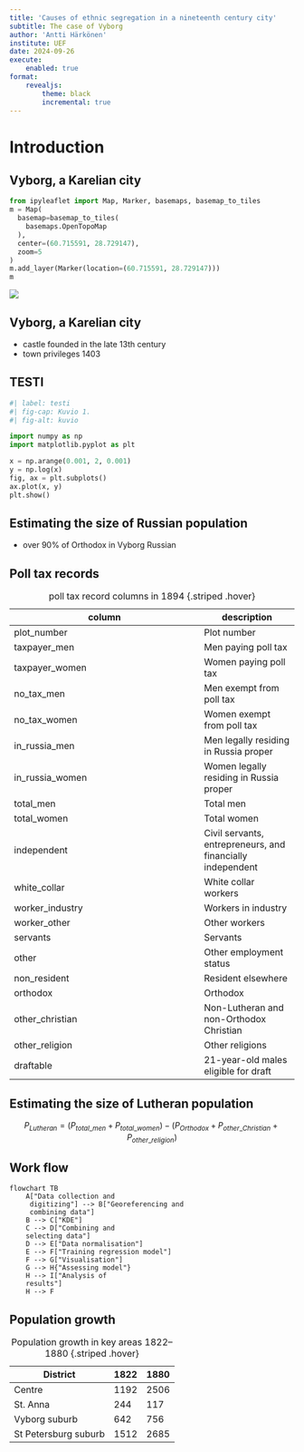 ```yaml
---
title: 'Causes of ethnic segregation in a nineteenth century city'
subtitle: The case of Vyborg
author: 'Antti Härkönen'
institute: UEF
date: 2024-09-26
execute:
    enabled: true
format: 
    revealjs:
        theme: black
        incremental: true
---
```


# Introduction

## Vyborg, a Karelian city

:::{.content-visible unless-format="pdf"}
```python
from ipyleaflet import Map, Marker, basemaps, basemap_to_tiles
m = Map(
  basemap=basemap_to_tiles(
    basemaps.OpenTopoMap
  ),
  center=(60.715591, 28.729147),
  zoom=5
)
m.add_layer(Marker(location=(60.715591, 28.729147)))
m
```
:::

:::{.content-visible when-format="pdf"}
![](vyborg-loc.png){fig-alt="Location of Vyborg on map"}
:::

## Vyborg, a Karelian city

- castle founded in the late 13th century
- town privileges 1403

## TESTI

```python
#| label: testi
#| fig-cap: Kuvio 1.
#| fig-alt: kuvio

import numpy as np
import matplotlib.pyplot as plt

x = np.arange(0.001, 2, 0.001)
y = np.log(x)
fig, ax = plt.subplots()
ax.plot(x, y)
plt.show()
```

## Estimating the size of Russian population

- over 90% of Orthodox in Vyborg Russian

## Poll tax records {.scrollable}

| column | description |
|--------|----|
| plot_number | Plot number |
| taxpayer_men | Men paying poll tax |
| taxpayer_women | Women paying poll tax |
| no_tax_men | Men exempt from poll tax |
| no_tax_women | Women exempt from poll tax |
| in_russia_men | Men legally residing in Russia proper |
| in_russia_women | Women legally residing in Russia proper |
| total_men | Total men |
| total_women | Total women |
| independent | Civil servants, entrepreneurs, and financially independent |
| white_collar | White collar workers |
| worker_industry | Workers in industry |
| worker_other | Other workers |
| servants | Servants |
| other | Other employment status |
| non_resident | Resident elsewhere |
| orthodox | Orthodox |
| other_christian | Non-Lutheran and non-Orthodox Christian |
| other_religion | Other religions |
| draftable | 21-year-old males eligible for draft |

: poll tax record columns in 1894 {.striped .hover}

## Estimating the size of Lutheran population

$$ P_{Lutheran}=(P_{total\_men}+P_{total\_women}) −(P_{Orthodox}+P_{other\_Christian}+P_{other\_religion}) $$

## Work flow {.scrollable}

```mermaid
flowchart TB
    A["Data collection and
     digitizing"] --> B["Georeferencing and 
     combining data"]
    B --> C["KDE"]
    C --> D["Combining and 
    selecting data"]
    D --> E["Data normalisation"]
    E --> F["Training regression model"]
    F --> G["Visualisation"]
    G --> H{"Assessing model"}
    H --> I["Analysis of 
    results"]
    H --> F
```

## Population growth

| District | 1822 | 1880 |
|----------|------|------|
| Centre   | 1192 | 2506 |
| St. Anna | 244 | 117 |
| Vyborg suburb | 642 | 756 |
| St Petersburg suburb | 1512 | 2685 |

: Population growth in key areas 1822–1880 {.striped .hover}